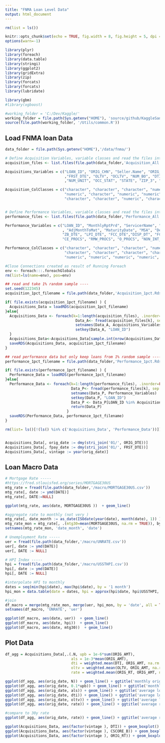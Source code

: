 ```yaml
---
title: "FNMA Loan Level Data"
output: html_document
---
```


```r
rm(list = ls())

knitr::opts_chunk$set(echo = TRUE, fig.width = 8, fig.height = 5, dpi = 240)
options(warn=-1)

library(plyr)
library(foreach)
library(data.table)
library(stringi)
library(ggplot2)
library(gridExtra)
library(zip)
library(forcats)
library(forcats)
library(lubridate)

library(gbm)
#library(xgboost)

#working_folder = 'C:/Dev/Kaggle/'
working_folder = file.path(Sys.getenv("HOME"), 'source/github/KaggleSandbox/')
source(file.path(working_folder, '/Utils/common.R'))

```

## Load FNMA loan Data
```r
data_folder = file.path(Sys.getenv("HOME"),'/data/fnma/')

# Define Acquisition Variables, variable classes and read the files into R
acquisition_files <- list.files(file.path(data_folder,'Acquisition_All'), pattern = glob2rx("*Acquisition*bz2"), full.names=TRUE)

Acquisitions_Variables = c("LOAN_ID", "ORIG_CHN", "Seller.Name", "ORIG_RT", "ORIG_AMT", "ORIG_TRM", "ORIG_DTE"
                           ,"FRST_DTE", "OLTV", "OCLTV", "NUM_BO", "DTI", "CSCORE_B", "FTHB_FLG", "PURPOSE", "PROP_TYP"
                           ,"NUM_UNIT", "OCC_STAT", "STATE", "ZIP_3", "MI_PCT", "ProductType", "CSCORE_C", "MI_TYPE", "RELOCATION_FLG")

Acquisition_ColClasses = c("character", "character", "character", "numeric", "numeric", "integer", "character", "character", "numeric",
                           "numeric", "character", "numeric", "numeric", "character", "character", "character", "character", "character",
                           "character", "character", "numeric", "character", "numeric", "numeric", "character")


# Define Performance Variables, variable classes and read the files into R                                 
performance_files <- list.files(file.path(data_folder,'Performance_All'), pattern = glob2rx("Performance*bz2"), full.names=TRUE)

Performance_Variables = c("LOAN_ID", "MonthlyRptPrd", "ServicerName", "LAST_RT", "LAST_UPB", "LoanAge", "MonthsToLegalMat"
                          , "AdjMonthToMat", "MaturityDate", "MSA", "DelqStatus", "MOD_FLAG", "ZeroBalCode", 
                          "ZB_DTE", "LPI_DTE", "FCC_DTE","DISP_DT", "FCC_COST", "PP_COST", "AR_COST", "IE_COST", "TAX_COST", "NS_PROCS",
                          "CE_PROCS", "RMW_PROCS", "O_PROCS", "NON_INT_UPB", "PRIN_FORG_UPB_FHFA", "REPCH_FLAG", "PRIN_FORG_UPB_OTH", "TRANSFER_FLAG")

Performance_ColClasses = c("character", "character", "character", "numeric", "numeric", "numeric", "numeric", "numeric", "character",
                           "character", "character", "character", "character", "character", "character", "character", "character",
                           "numeric", "numeric", "numeric", "numeric", "numeric", "numeric", "numeric", "numeric", "numeric", "numeric", "numeric", "character", "numeric", "character")

#Close Connections created as result of Running Foreach
env <- foreach:::.foreachGlobals
rm(list=ls(name=env), pos=env)

## read and take 1% random sample ---- 
set.seed(122345)
acquisition_1pct_filename = file.path(data_folder,'Acquisition_1pct.Rds')

if( file.exists(acquisition_1pct_filename) ) {
  Acquisitions_Data = loadRDS(acquisition_1pct_filename)
}else{
  Acquisitions_Data <- foreach(k=1:length(acquisition_files), .inorder=FALSE, .combine=rbind, .packages=c("data.table")) %do%   {
                                Data_A<- fread(acquisition_files[k], sep = "|", colClasses=Acquisition_ColClasses, showProgress=FALSE)
                                setnames(Data_A, Acquisitions_Variables)
                                setkey(Data_A, "LOAN_ID")
  }
  Acquisitions_Data<-Acquisitions_Data[sample.int(nrow(Acquisitions_Data), floor(0.01*nrow(Acquisitions_Data)) ), ] # random sample
  saveRDS(Acquisitions_Data, acquisition_1pct_filename)
}

## read performance data but only keep loans from 1% random sample ----
performance_1pct_filename = file.path(data_folder,'Performance_1pct.Rds')

if( file.exists(performance_1pct_filename) ) {
  Performance_Data = loadRDS(performance_1pct_filename)
}else{
  Performance_Data <- foreach(k=1:length(performance_files), .inorder=FALSE, .combine=rbind,.packages=c("data.table")) %do% {
                              Data_P<- fread(performance_files[k], sep = "|", colClasses=Performance_ColClasses, showProgress=FALSE)
                              setnames(Data_P, Performance_Variables)
                              setkey(Data_P, "LOAN_ID")
                              Data_P <- Data_P[LOAN_ID %in% Acquisitions_Data$LOAN_ID,] # only take data from the 1% sample
                              return(Data_P)
                            }
  saveRDS(Performance_Data, performance_1pct_filename)
}

rm(list= ls()[!(ls() %in% c('Acquisitions_Data', 'Performance_Data'))])


Acquisitions_Data[, orig_date := dmy(stri_join('01/', ORIG_DTE))]
Acquisitions_Data[, fpay_date := dmy(stri_join('01/', FRST_DTE))]
Acquisitions_Data[, vintage := year(orig_date)]

```

## Loan Macro Data
```r
# Mortgage Rate ----- 
#https://fred.stlouisfed.org/series/MORTGAGE30US
mtg_rate = fread(file.path(data_folder,'/macro/MORTGAGE30US.csv'))
mtg_rate[, date := ymd(DATE)]
mtg_rate[, DATE:=NULL]

ggplot(mtg_rate, aes(date, MORTGAGE30US ))  + geom_line()

#aggregate rate to monthly (not very )
mtg_rate[, date_month := as_date(ISOdate(year(date), month(date), 1)) ]
mtg_rate_mon = mtg_rate[, .(mtg30=mean(MORTGAGE30US, na.rm = TRUE)), by =.(date_month) ]
setnames(mtg_rate_mon, 'date_month', 'date')

# Unemployment Rate -----
uer = fread(file.path(data_folder,'/macro/UNRATE.csv'))
uer[, date := ymd(DATE)]
uer[, DATE := NULL]

# HPI Index -----
hpi = fread(file.path(data_folder,'/macro/USSTHPI.csv'))
hpi[, date := ymd(DATE)]
hpi[, DATE := NULL]

#interpolate HPI to monthly 
dates = seq(min(hpi$date), max(hpi$date), by = '1 month')
hpi_mon = data.table(date = dates, hpi = approx(hpi$date, hpi$USSTHPI, dates)$y)

#join 
df_macro = merge(mtg_rate_mon, merge(uer, hpi_mon, by = 'date', all = TRUE), by = 'date', all = TRUE)
setnames(df_macro, 'UNRATE', 'uer')

ggplot(df_macro, aes(date, uer))  + geom_line()
ggplot(df_macro, aes(date, hpi))  + geom_line()
ggplot(df_macro, aes(date, mtg30))  + geom_line()

```

## Plot Data
```r

df_agg = Acquisitions_Data[,.(.N, upb = 1e-6*sum(ORIG_AMT), 
                              als = 1e-3*mean(ORIG_AMT), 
                              dti = weighted.mean(DTI, ORIG_AMT, na.rm = TRUE),
                              oltv = weighted.mean(OLTV, ORIG_AMT, na.rm = TRUE),
                              rate = weighted.mean(ORIG_RT, ORIG_AMT, na.rm = TRUE)), by =.(orig_date)]

ggplot(df_agg, aes(orig_date, N)) + geom_line() + ggtitle('monthly origination volume (1%), loans') + scale_x_date(date_breaks = "1 year", date_labels = "%Y")
ggplot(df_agg, aes(orig_date, 0.1*upb)) + geom_line() + ggtitle('monthly origination volume, B') + scale_x_date(date_breaks = "1 year", date_labels = "%Y")
ggplot(df_agg, aes(orig_date, als)) + geom_line() + ggtitle('average loan size, k') + scale_x_date(date_breaks = "1 year", date_labels = "%Y")
ggplot(df_agg, aes(orig_date, dti)) + geom_line() + ggtitle('average loan size, k') + scale_x_date(date_breaks = "1 year", date_labels = "%Y")
ggplot(df_agg, aes(orig_date, oltv)) + geom_line() + ggtitle('average loan size, k') + scale_x_date(date_breaks = "1 year", date_labels = "%Y")
ggplot(df_agg, aes(orig_date, rate)) + geom_line() + ggtitle('average rate') + scale_x_date(date_breaks = "1 year", date_labels = "%Y")

#compare to 30y rate
ggplot(df_agg, aes(orig_date, rate)) + geom_line() + ggtitle('average rate') + scale_x_date(date_breaks = "1 year", date_labels = "%Y") + geom_line(data = mtg_rate, aes(date, rate), color = 'red')

ggplot(Acquisitions_Data, aes(factor(vintage ), DTI)) + geom_boxplot() 
ggplot(Acquisitions_Data, aes(factor(vintage ), CSCORE_B)) + geom_boxplot()
ggplot(Acquisitions_Data, aes(factor(vintage ), ORIG_RT)) + geom_boxplot() 

```